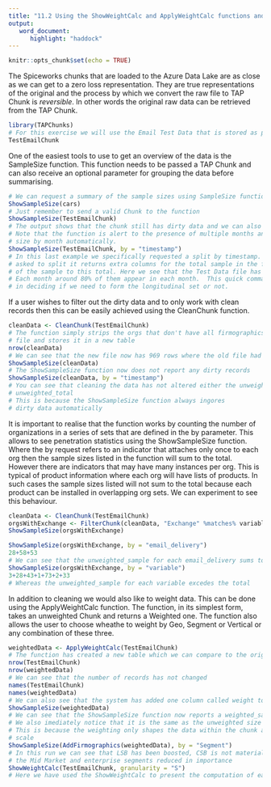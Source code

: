 ```yaml
---
title: "11.2 Using the ShowWeightCalc and ApplyWeightCalc functions and review the results. Cleaning Data prior to applying weights.  "
output: 
   word_document:
      highlight: "haddock"
---
```


```r
knitr::opts_chunk$set(echo = TRUE)
```

The Spiceworks chunks that are loaded to the Azure Data Lake are as close as we can get to a zero loss representation.  They are true representations of the original and the process by which we convert the raw file to TAP Chunk is *reversible*. In other words the original raw data can be retrieved from the TAP Chunk.  

```r
library(TAPChunks)
# For this exercise we will use the Email Test Data that is stored as part of the package
TestEmailChunk
```
One of the easiest tools to use to get an overview of the data is the SampleSize function.  This function needs to be passed a TAP Chunk and can also receive an optional parameter for grouping the data before summarising.  
```r
# We can request a summary of the sample sizes using SampleSize function
ShowSampleSize(cars)
# Just remember to send a valid Chunk to the function
ShowSampleSize(TestEmailChunk)
# The output shows that the chunk still has dirty data and we can also see the sample size
# Note that the function is alert to the presence of multiple months and will split the sample 
# size by month automatically. 
ShowSampleSize(TestEmailChunk, by = "timestamp")
# In this last example we specifically requested a split by timestamp.  When the function is 
# asked to split it returns extra columns for the total sample in the file and the percentage
# of the sample to this total. Here we see that the Test Data file has 499 organizations.
# Each month around 80% of them appear in each month.  This quick command can be very helpful
# in deciding if we need to form the longitudinal set or not.
```
If a user wishes to filter out the dirty data and to only work with clean records
then this can be easily achieved using the CleanChunk function.
```r
cleanData <- CleanChunk(TestEmailChunk)
# The function simply strips the orgs that don't have all firmographics from the 
# file and stores it in a new table
nrow(cleanData)
# We can see that the new file now has 969 rows where the old file had 1,000
ShowSampleSize(cleanData)
# The ShowSampleSize function now does not report any dirty records
ShowSampleSize(cleanData, by = "timestamp")
# You can see that cleaning the data has not altered either the unweighted_sample or 
# unweighted_total  
# This is because the ShowSampleSize function always ingores
# dirty data automatically
```
It is important to realise that the function works by counting the number of organizations
in a series of sets that are defined in the by parameter.  This allows to see penetration 
statistics using the ShowSampleSize function. Where the by request refers to an indicator that
attaches only once to each org then the sample sizes listed in the function will sum to the
total.  However there are indicators that may have many instances per org.  This is typical 
of product information where each org will have lists of products.  In such cases the sample
sizes listed will not sum to the total because each product can be installed in overlapping
org sets.  We can experiment to see this behaviour.  
```r
cleanData <- CleanChunk(TestEmailChunk)
orgsWithExchange <- FilterChunk(cleanData, "Exchange" %matches% variable)
ShowSampleSize(orgsWithExchange)

ShowSampleSize(orgsWithExchange, by = "email_delivery")
28+58+53
# We can see that the unweighted_sample for each email_delivery sums to the total
ShowSampleSize(orgsWithExchange, by = "variable")
3+28+43+1+73+2+33
# Whereas the unweighted_sample for each variable excedes the total
```
In addition to cleaning we would also like to weight data.  This can be done using the ApplyWeightCalc
function.  The function, in its simplest form, takes an unweighted Chunk and returns a Weighted one.
The function also allows the user to choose wheathe to weight by Geo, Segment or Vertical or any
combination of these three.  
```r
weightedData <- ApplyWeightCalc(TestEmailChunk)
# The function has created a new table which we can compare to the original
nrow(TestEmailChunk)
nrow(weightedData)
# We can see that the number of records has not changed
names(TestEmailChunk)
names(weightedData)
# We can also see that the system has added one column called weight to the file
ShowSampleSize(weightedData)
# We can see that the ShowSampleSize function now reports a weighted_sample size
# We also imediately notice that it is the same as the unweighted size
# This is because the weighting only shapes the data within the chunk and does not alter 
# scale
ShowSampleSize(AddFirmographics(weightedData), by = "Segment")
# In this run we can see that LSB has been boosted, CSB is not materially altered and 
# the Mid Market and enterprise segments reduced in importance
ShowWeightCalc(TestEmailChunk, granularity = "S")
# Here we have used the ShowWeightCalc to present the computation of each weight
```

